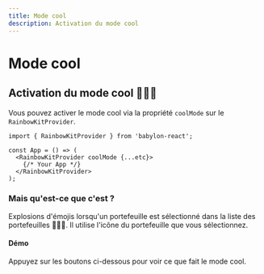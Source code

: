 ```yaml
---
title: Mode cool
description: Activation du mode cool
---
```


# Mode cool

## Activation du mode cool 🌈🌈🌈

Vous pouvez activer le mode cool via la propriété `coolMode` sur le `RainbowKitProvider`.

```tsx
import { RainbowKitProvider } from 'babylon-react';

const App = () => (
  <RainbowKitProvider coolMode {...etc}>
    {/* Your App */}
  </RainbowKitProvider>
);
```

### Mais qu'est-ce que c'est ?

Explosions d'émojis lorsqu'un portefeuille est sélectionné dans la liste des portefeuilles 🌈🌈🌈. Il utilise l'icône du portefeuille que vous sélectionnez.

#### Démo

Appuyez sur les boutons ci-dessous pour voir ce que fait le mode cool.

<CoolMode />
